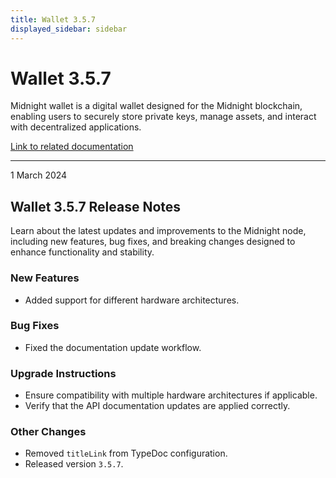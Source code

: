 ```yaml
---
title: Wallet 3.5.7
displayed_sidebar: sidebar
---
```


# Wallet 3.5.7

Midnight wallet is a digital wallet designed for the Midnight blockchain, enabling users to securely store private keys, manage assets, and interact with decentralized applications.

[Link to related documentation](../../learn/introduction/wallets)

---

<div 
  style={{
    marginTop: '0',
    fontSize: '1rem',
    fontWeight: 'normal',
    marginBottom: '0.5rem'
  }}
>
  1 March 2024
</div>

## Wallet 3.5.7 Release Notes

Learn about the latest updates and improvements to the Midnight node, including new features, bug fixes, and breaking changes designed to enhance functionality and stability.

### New Features
- Added support for different hardware architectures.  

### Bug Fixes
- Fixed the documentation update workflow.  


### Upgrade Instructions

- Ensure compatibility with multiple hardware architectures if applicable.  
- Verify that the API documentation updates are applied correctly.  

### Other Changes

- Removed `titleLink` from TypeDoc configuration.  
- Released version `3.5.7`.  
